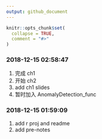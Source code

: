 ```yaml
---
output: github_document
---
```


<!-- README.md is generated from README.Rmd. Please edit that file -->

```r
knitr::opts_chunk$set(
  collapse = TRUE,
  comment = "#>"
)
```



### 2018-12-15 02:58:47

1. 完成 ch1
1. 开始 ch2
1. add ch1 slides
1. 暂时加入 AnomalyDetection_func

### 2018-12-15 01:59:09

1. add r proj and readme 
1. add pre-notes